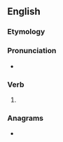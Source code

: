 ==English==

===Etymology===
{{suffix|deal|eth|lang=en}}

===Pronunciation===
* {{a|UK}} {{IPA|/ˈdiːləθ/|lang=en}}

===Verb===
{{head|en|verb form}}

# {{en-archaic third-person singular of|deal}}

===Anagrams===
* {{anagrams|en|a=adeehlt|leadeth}}